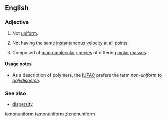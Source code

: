 ==English==

===Adjective===
{{en-adj}}

# Not [[uniform]].
# {{label|en|of a flow}} Not having the same [[instantaneous]] [[velocity]] at all points.
# {{label|en|of a polymer}} Composed of [[macromolecular]] [[species]] of differing [[molar]] [[mass]]es.

====Usage notes====
* As a description of polymers, the [[IUPAC]] prefers the term ''non-uniform'' to ''[[polydisperse]]''.

===See also===
* [[dispersity]]

[[io:nonuniform]]
[[ta:nonuniform]]
[[zh:nonuniform]]